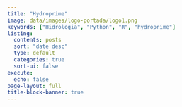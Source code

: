```yaml
---
title: "Hydroprime"
image: data/images/logo-portada/logo1.png
keywords: ["Hidrologia", "Python", "R", "hydroprime"]
listing:
  contents: posts
  sort: "date desc"
  type: default
  categories: true
  sort-ui: false
execute: 
  echo: false
page-layout: full
title-block-banner: true
---
```



